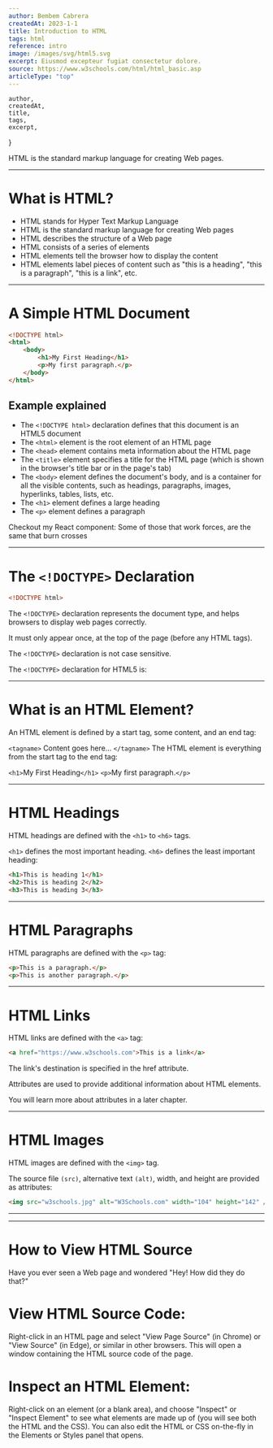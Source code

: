 ```yaml
---
author: Bembem Cabrera
createdAt: 2023-1-1
title: Introduction to HTML
tags: html
reference: intro
image: /images/svg/html5.svg
excerpt: Eiusmod excepteur fugiat consectetur dolore.
source: https://www.w3schools.com/html/html_basic.asp
articleType: "top"
---
```


    author,
    createdAt,
    title,
    tags,
    excerpt,
}

HTML is the standard markup language for creating Web pages.

---

# What is HTML?

-   HTML stands for Hyper Text Markup Language
-   HTML is the standard markup language for creating Web pages
-   HTML describes the structure of a Web page
-   HTML consists of a series of elements
-   HTML elements tell the browser how to display the content
-   HTML elements label pieces of content such as "this is a heading", "this is a paragraph", "this is a link", etc.

---

# A Simple HTML Document

```html
<!DOCTYPE html>
<html>
    <body>
        <h1>My First Heading</h1>
        <p>My first paragraph.</p>
    </body>
</html>
```

## Example explained

-   The `<!DOCTYPE html>` declaration defines that this document is an HTML5 document
-   The `<html>` element is the root element of an HTML page
-   The `<head>` element contains meta information about the HTML page
-   The `<title>` element specifies a title for the HTML page (which is shown in the browser's title bar or in the page's tab)
-   The `<body>` element defines the document's body, and is a container for all the visible contents, such as headings, paragraphs, images, hyperlinks, tables, lists, etc.
-   The `<h1>` element defines a large heading
-   The `<p>` element defines a paragraph

Checkout my React component: Some of those that work forces, are the same that burn crosses

---

# The `<!DOCTYPE>` Declaration

```html
<!DOCTYPE html>
```

The `<!DOCTYPE>` declaration represents the document type, and helps browsers to display web pages correctly.

It must only appear once, at the top of the page (before any HTML tags).

The `<!DOCTYPE>` declaration is not case sensitive.

The `<!DOCTYPE>` declaration for HTML5 is:

---

# What is an HTML Element?

An HTML element is defined by a start tag, some content, and an end tag:

`<tagname>` Content goes here... `</tagname>`
The HTML element is everything from the start tag to the end tag:

`<h1>`My First Heading`</h1>`
`<p>`My first paragraph.`</p>`

---

# HTML Headings

HTML headings are defined with the `<h1>` to `<h6>` tags.

`<h1>` defines the most important heading. `<h6>` defines the least important heading:

```html
<h1>This is heading 1</h1>
<h2>This is heading 2</h2>
<h3>This is heading 3</h3>
```

---

# HTML Paragraphs

HTML paragraphs are defined with the `<p>` tag:

```html
<p>This is a paragraph.</p>
<p>This is another paragraph.</p>
```

---

# HTML Links

HTML links are defined with the `<a>` tag:

```html
<a href="https://www.w3schools.com">This is a link</a>
```

The link's destination is specified in the href attribute.

Attributes are used to provide additional information about HTML elements.

You will learn more about attributes in a later chapter.

---

# HTML Images

HTML images are defined with the `<img>` tag.

The source file `(src)`, alternative text `(alt)`, width, and height are provided as attributes:

```html
<img src="w3schools.jpg" alt="W3Schools.com" width="104" height="142" />
```

---

<Intro />

---

# How to View HTML Source

Have you ever seen a Web page and wondered "Hey! How did they do that?"

# View HTML Source Code:

Right-click in an HTML page and select "View Page Source" (in Chrome) or "View Source" (in Edge), or similar in other browsers. This will open a window containing the HTML source code of the page.

# Inspect an HTML Element:

Right-click on an element (or a blank area), and choose "Inspect" or "Inspect Element" to see what elements are made up of (you will see both the HTML and the CSS). You can also edit the HTML or CSS on-the-fly in the Elements or Styles panel that opens.
